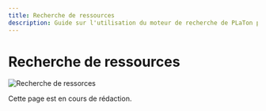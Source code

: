 ```yaml
---
title: Recherche de ressources
description: Guide sur l'utilisation du moteur de recherche de PLaTon pour localiser rapidement des ressources pédagogiques en fonction de critères spécifiques comme les types, tags et autres métadonnées.
---
```


# Recherche de ressources

![Recherche de ressorces](../../../public/screens/resources/search.png)

Cette page est en cours de rédaction.
